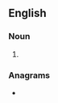 {{also|Throwers}}

==English==

===Noun===
{{head|en|noun plural form}}

# {{plural of|thrower|lang=en}}

===Anagrams===
* {{l|en|rethrows}}